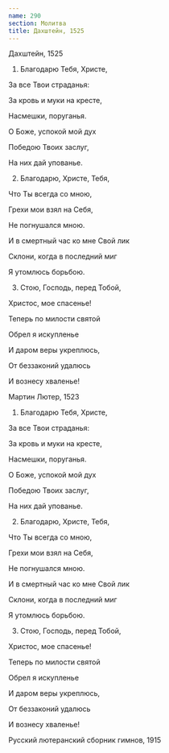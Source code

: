 ```yaml
---
name: 290
section: Молитва
title: Дахштейн, 1525
---
```

Дахштейн, 1525


1. Благодарю Тебя, Христе,

За все Твои страданья:

За кровь и муки на кресте,

Насмешки, поруганья.

О Боже, успокой мой дух

Победою Твоих заслуг,

На них дай упованье.


2. Благодарю, Христе, Тебя,

Что Ты всегда со мною,

Грехи мои взял на Себя,

Не погнушался мною.

И в смертный час ко мне Свой лик

Склони, когда в последний миг 

Я утомлюсь борьбою.


3. Стою, Господь, перед Тобой,

Христос, мое спасенье!

Теперь по милости святой

Обрел я искупленье

И даром веры укреплюсь,

От беззаконий удалюсь

И вознесу хваленье!

Мартин Лютер, 1523


1. Благодарю Тебя, Христе,

За все Твои страданья:

За кровь и муки на кресте,

Насмешки, поруганья.

О Боже, успокой мой дух

Победою Твоих заслуг,

На них дай упованье.


2. Благодарю, Христе, Тебя,

Что Ты всегда со мною,

Грехи мои взял на Себя,

Не погнушался мною.

И в смертный час ко мне Свой лик

Склони, когда в последний миг 

Я утомлюсь борьбою.


3. Стою, Господь, перед Тобой,

Христос, мое спасенье!

Теперь по милости святой

Обрел я искупленье

И даром веры укреплюсь,

От беззаконий удалюсь

И вознесу хваленье!


Русский лютеранский сборник гимнов, 1915